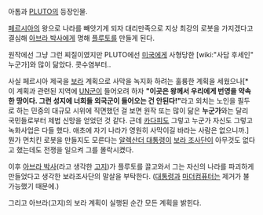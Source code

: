 아톰과 [[PLUTO]]의 등장인물.

[[페르시아]]의 왕으로 나라를 빼앗기게 되자 대리만족으로 지상 최강의 로봇을 가지겠다고 결심해 [[아브라 박사]]에게 명해 [[플루토]]를 만들게 된다.

원작에선 그냥 그런 찌질이였지만 PLUTO에선 [[미국]]에게 사형당한 [wiki:"사담 후세인" 누군가]와 많이 닮았다. 콧수염부터.. 

사실 페르시아 제국을 [[보라]] 계획으로 사막을 녹지화 하려는 훌륭한 계획을 세웠으나[* 이 계획과 관련된 지역에 [[UN]]군이 들어오려 하자 '''"이곳은 왕께서 우리에게 번영을 약속한 땅이다. 그런 성지에 너희들 외국군이 들어오는 건 안된다!"'''라고 외치는 노인을 필두로 하는 민중의 대규모 시위에 직면했던 걸 보면 원작 또는 많이 닮은 '''누군가'''와는 달리 국민들로부터 제법 신망을 얻었던 것 같다. 근데 [[카다피]]도 그렇고 누군가 자신도 그렇고 녹화사업은 다들 했다. 애초에 자기 나라가 영원히 사막이길 바라는 사람은 없으니까.] 뭔가 먼치킨 로봇을 만들지도 모른다는 [[알렉산더 대통령]]이 [[보라 조사단]]이 아무것도 없다고 했는데도 전쟁을 일으켜 그를 몰락시켰다.

이후 [[아브라 박사]](라고 생각한 [[고지]])가 플루토를 끌고와서 그는 자신의 나라를 파괴하게 만들었다고 생각한 보라조사단의 말살을 부탁한다. ([[대통령]]과 [[마더컴퓨터]]는 제거가 불가능했기 때문에.)

그리고 아브라(고지)의 보라 계획이 실행된 순간 모든 계획을 밝힌다.
